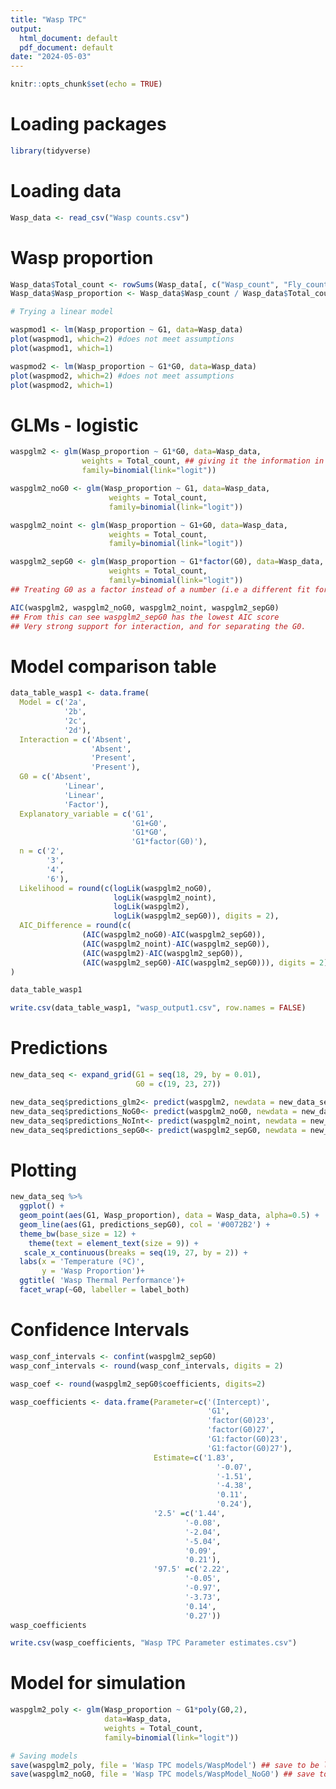 ```yaml
---
title: "Wasp TPC"
output:
  html_document: default
  pdf_document: default
date: "2024-05-03"
---
```


```r
knitr::opts_chunk$set(echo = TRUE)
```

# Loading packages
```r
library(tidyverse)
```

# Loading data
```r
Wasp_data <- read_csv("Wasp counts.csv")
```

# Wasp proportion
```r
Wasp_data$Total_count <- rowSums(Wasp_data[, c("Wasp_count", "Fly_count")])
Wasp_data$Wasp_proportion <- Wasp_data$Wasp_count / Wasp_data$Total_count
```

```r
# Trying a linear model

waspmod1 <- lm(Wasp_proportion ~ G1, data=Wasp_data)
plot(waspmod1, which=2) #does not meet assumptions
plot(waspmod1, which=1) 

waspmod2 <- lm(Wasp_proportion ~ G1*G0, data=Wasp_data)
plot(waspmod2, which=2) #does not meet assumptions
plot(waspmod2, which=1)
```


# GLMs - logistic
```r
waspglm2 <- glm(Wasp_proportion ~ G1*G0, data=Wasp_data,
                weights = Total_count, ## giving it the information in the sample size per vial
                family=binomial(link="logit"))

waspglm2_noG0 <- glm(Wasp_proportion ~ G1, data=Wasp_data,
                      weights = Total_count,
                      family=binomial(link="logit"))

waspglm2_noint <- glm(Wasp_proportion ~ G1+G0, data=Wasp_data,
                      weights = Total_count,
                      family=binomial(link="logit"))

waspglm2_sepG0 <- glm(Wasp_proportion ~ G1*factor(G0), data=Wasp_data,
                      weights = Total_count,   
                      family=binomial(link="logit"))
## Treating G0 as a factor instead of a number (i.e a different fit for each of the G0 options)

AIC(waspglm2, waspglm2_noG0, waspglm2_noint, waspglm2_sepG0) 
## From this can see waspglm2_sepG0 has the lowest AIC score
## Very strong support for interaction, and for separating the G0.
```


# Model comparison table
```r
data_table_wasp1 <- data.frame(
  Model = c('2a',
            '2b',
            '2c',
            '2d'),
  Interaction = c('Absent',
                  'Absent',
                  'Present',
                  'Present'),
  G0 = c('Absent', 
            'Linear',
            'Linear',
            'Factor'),
  Explanatory_variable = c('G1',
                           'G1+G0',
                           'G1*G0',
                           'G1*factor(G0)'),
  n = c('2', 
        '3',
        '4',
        '6'),
  Likelihood = round(c(logLik(waspglm2_noG0), 
                       logLik(waspglm2_noint), 
                       logLik(waspglm2), 
                       logLik(waspglm2_sepG0)), digits = 2),
  AIC_Difference = round(c(
                (AIC(waspglm2_noG0)-AIC(waspglm2_sepG0)), 
                (AIC(waspglm2_noint)-AIC(waspglm2_sepG0)), 
                (AIC(waspglm2)-AIC(waspglm2_sepG0)), 
                (AIC(waspglm2_sepG0)-AIC(waspglm2_sepG0))), digits = 2)
)

data_table_wasp1
```

```r
write.csv(data_table_wasp1, "wasp_output1.csv", row.names = FALSE)
```

# Predictions
```r
new_data_seq <- expand_grid(G1 = seq(18, 29, by = 0.01),
                            G0 = c(19, 23, 27))

new_data_seq$predictions_glm2<- predict(waspglm2, newdata = new_data_seq,type='response' )
new_data_seq$predictions_NoG0<- predict(waspglm2_noG0, newdata = new_data_seq,type='response' )
new_data_seq$predictions_NoInt<- predict(waspglm2_noint, newdata = new_data_seq,type='response' )
new_data_seq$predictions_sepG0<- predict(waspglm2_sepG0, newdata = new_data_seq,type='response' )
```


# Plotting
```r
new_data_seq %>%
  ggplot() +
  geom_point(aes(G1, Wasp_proportion), data = Wasp_data, alpha=0.5) +
  geom_line(aes(G1, predictions_sepG0), col = '#0072B2') +
  theme_bw(base_size = 12) +
    theme(text = element_text(size = 9)) +
   scale_x_continuous(breaks = seq(19, 27, by = 2)) +
  labs(x = 'Temperature (ºC)',
       y = 'Wasp Proportion')+
  ggtitle( 'Wasp Thermal Performance')+
  facet_wrap(~G0, labeller = label_both)
```

# Confidence Intervals
```r
wasp_conf_intervals <- confint(waspglm2_sepG0)
wasp_conf_intervals <- round(wasp_conf_intervals, digits = 2)

wasp_coef <- round(waspglm2_sepG0$coefficients, digits=2)

wasp_coefficients <- data.frame(Parameter=c('(Intercept)',
                                            'G1',
                                            'factor(G0)23',
                                            'factor(G0)27',
                                            'G1:factor(G0)23',
                                            'G1:factor(G0)27'),
                                Estimate=c('1.83',
                                              '-0.07',
                                              '-1.51',
                                              '-4.38',
                                              '0.11',
                                              '0.24'),
                                '2.5' =c('1.44',
                                       '-0.08',
                                       '-2.04',
                                       '-5.04',
                                       '0.09',
                                       '0.21'),
                                '97.5' =c('2.22',
                                       '-0.05',
                                       '-0.97',
                                       '-3.73',
                                       '0.14',
                                       '0.27')) 
wasp_coefficients
```

```r
write.csv(wasp_coefficients, "Wasp TPC Parameter estimates.csv")
```


# Model for simulation
```r
waspglm2_poly <- glm(Wasp_proportion ~ G1*poly(G0,2),
                     data=Wasp_data,
                     weights = Total_count,    
                     family=binomial(link="logit"))
```


```r
# Saving models
save(waspglm2_poly, file = 'Wasp TPC models/WaspModel') ## save to be loaded into simulation
save(waspglm2_noG0, file = 'Wasp TPC models/WaspModel_NoG0') ## save to be loaded into simulation
```

